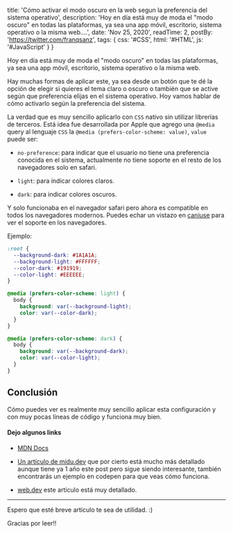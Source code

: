 
  title: 'Cómo activar el modo oscuro en la web segun la preferencia del sistema operativo',
  description: 'Hoy en día está muy de moda el "modo oscuro" en todas las plataformas, ya sea una app móvil, escritorio, sistema operativo o la misma web....',
  date: 'Nov 25, 2020',
  readTime: 2,
  postBy: 'https://twitter.com/franqsanz',
  tags: {
    css: '#CSS',
    html: '#HTML',
    js: '#JavaScript'
  }
}


Hoy en día está muy de moda el "modo oscuro" en todas las plataformas, ya sea una app móvil, escritorio, sistema operativo o la misma web.

Hay muchas formas de aplicar este, ya sea desde un botón que te dé la opción de elegir si quieres el tema claro o oscuro o también que se active según que preferencia elijas en el sistema operativo.
Hoy vamos hablar de cómo activarlo según la preferencia del sistema.

La verdad que es muy sencillo aplicarlo con `CSS` nativo sin utilizar librerías de terceros. Está idea fue desarrollada por Apple que agrego una `@media` query al lenguaje `CSS` la `@media (prefers-color-scheme: value)`,
`value` puede ser:

* `no-preference`: para indicar que el usuario no tiene una preferencia conocida en el sistema, actualmente no tiene soporte en el resto de los navegadores solo en safari.

* `light`: para indicar colores claros.

* `dark`: para indicar colores oscuros.

Y solo funcionaba en el navegador safari pero ahora es compatible en todos los navegadores modernos.
Puedes echar un vistazo en [caniuse](https://caniuse.com/?search=prefers-color-scheme) para ver el soporte en los navegadores.

Ejemplo:

```CSS
:root {
  --background-dark: #1A1A1A;
  --background-light: #FFFFFF;
  --color-dark: #191919;
  --color-light: #EEEEEE;
}

@media (prefers-color-scheme: light) {
  body {
    background: var(--background-light);
    color: var(--color-dark);
  }
}

@media (prefers-color-scheme: dark) {
  body {
    background: var(--background-dark);
    color: var(--color-light);
  }
}
```

## Conclusión

Cómo puedes ver es realmente muy sencillo aplicar esta configuración y con muy pocas líneas de código y funciona muy bien.

#### Dejo algunos links

* [MDN Docs](https://developer.mozilla.org/en-US/docs/Web/CSS/@media/prefers-color-scheme)

* [Un artículo de midu.dev](https://midu.dev/prefers-color-scheme-la-nueva-media-feature-de-css-para-detectar-el-aspecto-del-sistema-operativo-del-usuario/) que por cierto está mucho más detallado aunque tiene ya 1 año este post pero sigue siendo interesante, también encontrarás un ejemplo en codepen para que veas cómo funciona.

* [web.dev](https://web.dev/prefers-color-scheme/) este artículo está muy detallado.

---

Espero que esté breve artículo te sea de utilidad. :)

Gracias por leer!!